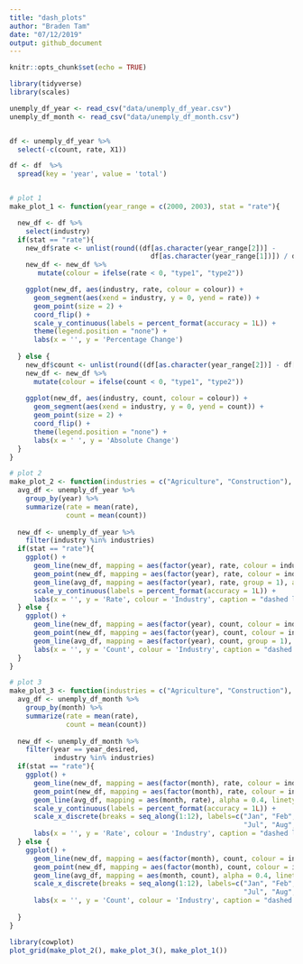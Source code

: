 ```yaml
---
title: "dash_plots"
author: "Braden Tam"
date: "07/12/2019"
output: github_document
---
```


```r
knitr::opts_chunk$set(echo = TRUE)
```

```r
library(tidyverse)
library(scales)

unemply_df_year <- read_csv("data/unemply_df_year.csv")
unemply_df_month <- read_csv("data/unemply_df_month.csv")


df <- unemply_df_year %>%
  select(-c(count, rate, X1))

df <- df  %>%
  spread(key = 'year', value = 'total')


# plot 1
make_plot_1 <- function(year_range = c(2000, 2003), stat = "rate"){

  new_df <- df %>%
    select(industry)
  if(stat == "rate"){
    new_df$rate <- unlist(round((df[as.character(year_range[2])] - 
                                   df[as.character(year_range[1])]) / df[as.character(year_range[1])], 2))
    new_df <- new_df %>%
       mutate(colour = ifelse(rate < 0, "type1", "type2"))

    ggplot(new_df, aes(industry, rate, colour = colour)) + 
      geom_segment(aes(xend = industry, y = 0, yend = rate)) +
      geom_point(size = 2) + 
      coord_flip() + 
      scale_y_continuous(labels = percent_format(accuracy = 1L)) + 
      theme(legend.position = "none") +
      labs(x = '', y = 'Percentage Change')
  
  } else {
    new_df$count <- unlist(round((df[as.character(year_range[2])] - df[as.character(year_range[1])])))
    new_df <- new_df %>%
      mutate(colour = ifelse(count < 0, "type1", "type2"))
  
    ggplot(new_df, aes(industry, count, colour = colour)) + 
      geom_segment(aes(xend = industry, y = 0, yend = count)) +
      geom_point(size = 2) + 
      coord_flip() + 
      theme(legend.position = "none") +
      labs(x = ' ', y = 'Absolute Change')
  }
}

# plot 2
make_plot_2 <- function(industries = c("Agriculture", "Construction"), stat = "rate"){
  avg_df <- unemply_df_year %>%
    group_by(year) %>%
    summarize(rate = mean(rate),
              count = mean(count))
  
  new_df <- unemply_df_year %>%
    filter(industry %in% industries)
  if(stat == "rate"){
    ggplot() + 
      geom_line(new_df, mapping = aes(factor(year), rate, colour = industry, group = industry)) +
      geom_point(new_df, mapping = aes(factor(year), rate, colour = industry, group = industry)) +
      geom_line(avg_df, mapping = aes(factor(year), rate, group = 1), alpha = 0.4, linetype = 'dashed') +
      scale_y_continuous(labels = percent_format(accuracy = 1L)) + 
      labs(x = '', y = 'Rate', colour = 'Industry', caption = "dashed line is the average")
  } else {
    ggplot() + 
      geom_line(new_df, mapping = aes(factor(year), count, colour = industry, group = industry)) +
      geom_point(new_df, mapping = aes(factor(year), count, colour = industry, group = industry)) +
      geom_line(avg_df, mapping = aes(factor(year), count, group = 1), alpha = 0.4, linetype = 'dashed') +
      labs(x = '', y = 'Count', colour = 'Industry', caption = "dashed line is the average")
  }   
}

# plot 3
make_plot_3 <- function(industries = c("Agriculture", "Construction"), year_desired = 2000, stat = "rate"){
  avg_df <- unemply_df_month %>%
    group_by(month) %>%
    summarize(rate = mean(rate),
              count = mean(count))
  
  new_df <- unemply_df_month %>%
    filter(year == year_desired,
           industry %in% industries)
  if(stat == "rate"){
    ggplot() + 
      geom_line(new_df, mapping = aes(factor(month), rate, colour = industry, group = industry)) +
      geom_point(new_df, mapping = aes(factor(month), rate, colour = industry, group = industry)) +
      geom_line(avg_df, mapping = aes(month, rate), alpha = 0.4, linetype = 'dashed') +
      scale_y_continuous(labels = percent_format(accuracy = 1L)) + 
      scale_x_discrete(breaks = seq_along(1:12), labels=c("Jan", "Feb", "Mar", "Apr", "May", "Jun", 
                                                          "Jul", "Aug", "Sep", "Oct", "Nov", "Dec")) +
      labs(x = '', y = 'Rate', colour = 'Industry', caption = "dashed line is the average")
  } else {
    ggplot() + 
      geom_line(new_df, mapping = aes(factor(month), count, colour = industry, group = industry)) +
      geom_point(new_df, mapping = aes(factor(month), count, colour = industry, group = industry)) +
      geom_line(avg_df, mapping = aes(month, count), alpha = 0.4, linetype = 'dashed') +
      scale_x_discrete(breaks = seq_along(1:12), labels=c("Jan", "Feb", "Mar", "Apr", "May", "Jun", 
                                                          "Jul", "Aug", "Sep", "Oct", "Nov", "Dec")) +
      labs(x = '', y = 'Count', colour = 'Industry', caption = "dashed line is the average")
    
  }
}

```

```r
library(cowplot)
plot_grid(make_plot_2(), make_plot_3(), make_plot_1())


```








